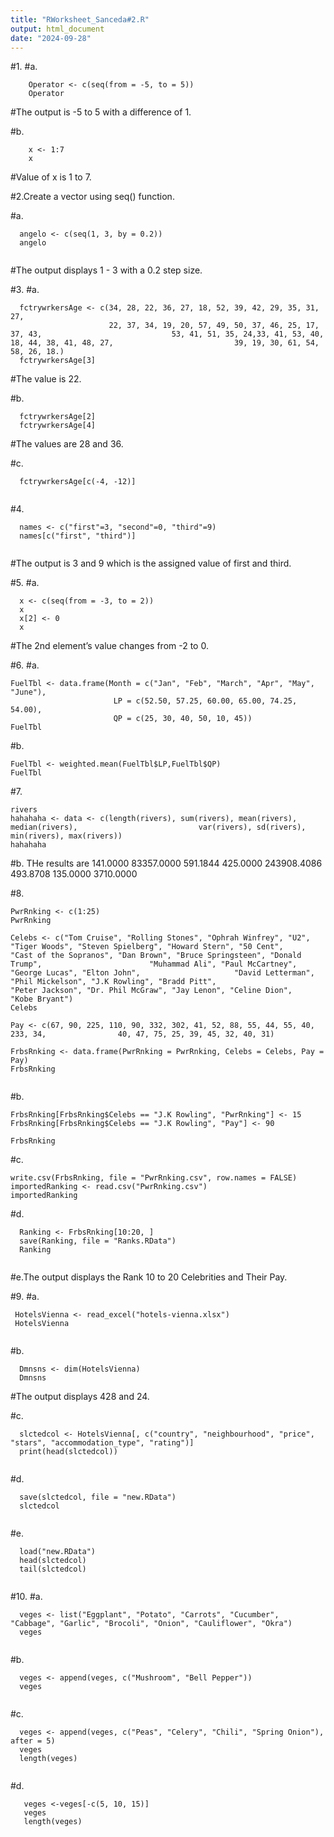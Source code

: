 ```yaml
---
title: "RWorksheet_Sanceda#2.R"
output: html_document
date: "2024-09-28"
---
```


#1.
#a.      
      
        Operator <- c(seq(from = -5, to = 5))
        Operator
    
#The output is -5 to 5 with a difference of 1.

#b.
        
        
        x <- 1:7
        x

#Value of x is 1 to 7.

#2.Create a vector using seq() function.

#a.

      angelo <- c(seq(1, 3, by = 0.2))
      angelo
      
#The output displays 1 - 3 with a 0.2 step size.

#3. 
#a.

      fctrywrkersAge <- c(34, 28, 22, 36, 27, 18, 52, 39, 42, 29, 35, 31, 27,
                          22, 37, 34, 19, 20, 57, 49, 50, 37, 46, 25, 17, 37, 43,                             53, 41, 51, 35, 24,33, 41, 53, 40, 18, 44, 38, 41, 48, 27,                           39, 19, 30, 61, 54, 58, 26, 18.)
      fctrywrkersAge[3]                 

      
#The value is 22.

#b.

      fctrywrkersAge[2]
      fctrywrkersAge[4]

#The values are 28 and 36.

#c. 

      fctrywrkersAge[c(-4, -12)]
      
#4.
  
      names <- c("first"=3, "second"=0, "third"=9)    
      names[c("first", "third")]
      
#The output is 3 and 9 which is the assigned value of first and third.

#5.
#a.
      
      x <- c(seq(from = -3, to = 2))
      x
      x[2] <- 0
      x

#The 2nd element's value changes from -2 to 0.

#6.
#a.

    FuelTbl <- data.frame(Month = c("Jan", "Feb", "March", "Apr", "May", "June"),
                           LP = c(52.50, 57.25, 60.00, 65.00, 74.25, 54.00),
                           QP = c(25, 30, 40, 50, 10, 45))
    FuelTbl
    
#b.

    FuelTbl <- weighted.mean(FuelTbl$LP,FuelTbl$QP)
    FuelTbl
    
#7.

    rivers
    hahahaha <- data <- c(length(rivers), sum(rivers), mean(rivers), median(rivers),                           var(rivers), sd(rivers), min(rivers), max(rivers))
    hahahaha
    
#b. THe results are 141.0000  83357.0000    591.1844    425.0000 243908.4086            493.8708  135.0000  3710.0000

#8. 

    PwrRnking <- c(1:25)
    PwrRnking
    
    Celebs <- c("Tom Cruise", "Rolling Stones", "Ophrah Winfrey", "U2", 
    "Tiger Woods", "Steven Spielberg", "Howard Stern", "50 Cent",
    "Cast of the Sopranos", "Dan Brown", "Bruce Springsteen", "Donald Trump",                        "Muhammad Ali", "Paul McCartney", "George Lucas", "Elton John",                     "David Letterman", "Phil Mickelson", "J.K Rowling", "Bradd Pitt",                   "Peter Jackson", "Dr. Phil McGraw", "Jay Lenon", "Celine Dion",                     "Kobe Bryant")
    Celebs
    
    Pay <- c(67, 90, 225, 110, 90, 332, 302, 41, 52, 88, 55, 44, 55, 40, 233, 34,                40, 47, 75, 25, 39, 45, 32, 40, 31)
    
    FrbsRnking <- data.frame(PwrRnking = PwrRnking, Celebs = Celebs, Pay = Pay)
    FrbsRnking
      
#b.

    FrbsRnking[FrbsRnking$Celebs == "J.K Rowling", "PwrRnking"] <- 15
    FrbsRnking[FrbsRnking$Celebs == "J.K Rowling", "Pay"] <- 90
  
    FrbsRnking
    
#c.
  
    write.csv(FrbsRnking, file = "PwrRnking.csv", row.names = FALSE)
    importedRanking <- read.csv("PwrRnking.csv")
    importedRanking
    
#d. 

      Ranking <- FrbsRnking[10:20, ]
      save(Ranking, file = "Ranks.RData")
      Ranking
      
#e.The output displays the Rank 10 to 20 Celebrities and Their Pay.

#9.
#a.

     HotelsVienna <- read_excel("hotels-vienna.xlsx")
     HotelsVienna
     
#b.

      Dmnsns <- dim(HotelsVienna)
      Dmnsns     

#The output displays 428 and 24.

#c.

      slctedcol <- HotelsVienna[, c("country", "neighbourhood", "price",                                  "stars", "accommodation_type", "rating")]
      print(head(slctedcol))
      
#d.

      save(slctedcol, file = "new.RData")
      slctedcol
      
#e.

      load("new.RData")
      head(slctedcol)
      tail(slctedcol)
      
#10.
#a.

      veges <- list("Eggplant", "Potato", "Carrots", "Cucumber", "Cabbage", "Garlic", "Brocoli", "Onion", "Cauliflower", "Okra")
      veges
      
#b. 

      veges <- append(veges, c("Mushroom", "Bell Pepper"))
      veges
      
#c. 

      veges <- append(veges, c("Peas", "Celery", "Chili", "Spring Onion"), after = 5)
      veges
      length(veges)
      
#d. 

       veges <-veges[-c(5, 10, 15)]
       veges
       length(veges)